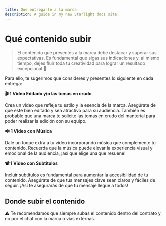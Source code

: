 ```yaml
---
title: Que entregarle a la marca
description: A guide in my new Starlight docs site.
---
```

# Qué contenido subir

> El contenido que presentes a la marca debe destacar y superar sus expectativas. Es fundamental que sigas sus indicaciones y, al mismo tiempo, dejes fluir toda tu creatividad para lograr un resultado excepcional 🤩
> 

Para ello, te sugerimos que consideres y presentes lo siguiente en cada entrega:

**🎬 1 Video Editado y/o las tomas en crudo**

Crea un video que refleje tu estilo y la esencia de la marca. Asegúrate de que esté bien editado y sea atractivo para su audiencia. También es probable que una marca te solicite las tomas en crudo del manterial para poder realizar la edición con su equipo. 

**🔊  1 Video con Música**

Dale un toque extra a tu video incorporando música que complemente tu contenido. Recuerda que la música puede elevar la experiencia visual y emocional de la audiencia, ¡así que elige una que resuene!

**📽 1 Video con Subtítulos**

Incluir subtítulos es fundamental para aumentar la accesibilidad de tu contenido. Asegúrate de que tus mensajes clave sean claros y fáciles de seguir. ¡Así te asegurarás de que tu mensaje llegue a todos!

## Donde subir el contenido


<aside>
⚠️ Te recomendamos que siempre subas el contenido dentro del contrato y no por el chat con la marca o vías externas.

</aside>
